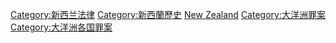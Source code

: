 {{Commonscat|Crime in New Zealand}}

[[Category:新西兰法律|Category:新西兰法律]]
[[Category:新西蘭歷史|Category:新西蘭歷史]] 
[[Category:各國罪案|New Zealand]]
[[Category:大洋洲罪案|Category:大洋洲罪案]]
[[Category:大洋洲各国罪案|Category:大洋洲各国罪案]]